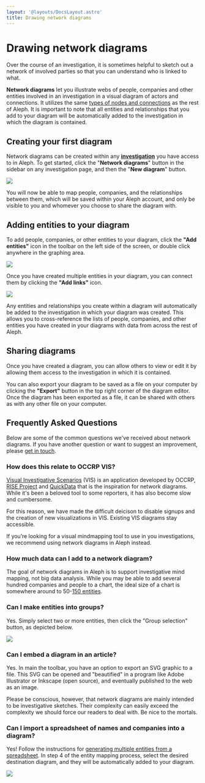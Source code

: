 ```yaml
---
layout: '@layouts/DocsLayout.astro'
title: Drawing network diagrams
---
```


# Drawing network diagrams

<p class="lead">
  Over the course of an investigation, it is sometimes helpful to sketch out a network of involved parties so that you can understand who is linked to what.
</p>

**Network diagrams** let you illustrate webs of people, companies and other entities involved in an investigation in a visual diagram of actors and connections. It utilizes the same [types of nodes and connections](/developers/followthemoney/) as the rest of Aleph. It is important to note that all entities and relationships that you add to your diagram will be automatically added to the investigation in which the diagram is contained.

## Creating your first diagram

Network diagrams can be created within any [**investigation**](/guide/building-out-your-investigation/creating-an-investigation) you have access to in Aleph. To get started, click the "**Network diagrams**" button in the sidebar on any investigation page, and then the "**New diagram**" button.

<Image src="/assets/Screen Shot 2021-02-11 at 13.10.19.png" density={2} />

You will now be able to map people, companies, and the relationships between them, which will be saved within your Aleph account, and only be visible to you and whomever you choose to share the diagram with.

## Adding entities to your diagram

To add people, companies, or other entities to your diagram, click the **"Add entities"** icon in the toolbar on the left side of the screen, or double click anywhere in the graphing area.

<Image src="/assets/Screen Shot 2020-03-16 at 14.55.13.png" density={2} />

Once you have created multiple entities in your diagram, you can connect them by clicking the **"Add links"** icon.

<Image src="/assets/Screen Shot 2020-03-16 at 14.58.28.png" density={2} />

Any entities and relationships you create within a diagram will automatically be added to the investigation in which your diagram was created. This allows you to cross-reference the lists of people, companies, and other entities you have created in your diagrams with data from across the rest of Aleph.

## Sharing diagrams

Once you have created a diagram, you can allow others to view or edit it by allowing them access to the investigation in which it is contained.

You can also export your diagram to be saved as a file on your computer by clicking the **"Export"** button in the top right corner of the diagram editor. Once the diagram has been exported as a file, it can be shared with others as with any other file on your computer.

## Frequently Asked Questions

Below are some of the common questions we've received about network diagrams. If you have another question or want to suggest an improvement, please [get in touch](/get-in-touch).

### How does this relate to OCCRP VIS?

[Visual Investigative Scenarios](https://vis.occrp.org/) (VIS) is an application developed by OCCRP, [RISE Project](https://www.riseproject.ro/) and [QuickData](http://www.quickdata.ro/) that is the inspiration for network diagrams. While it's been a beloved tool to some reporters, it has also become slow and cumbersome.

For this reason, we have made the difficult deicison to disable signups and the creation of new visualizations in VIS. Existing VIS diagrams stay accessible.

If you’re looking for a visual mindmapping tool to use in you investigations, we recommend using network diagrams in Aleph instead.

### How much data can I add to a network diagram?

The goal of network diagrams in Aleph is to support investigative mind mapping, not big data analysis. While you may be able to add several hundred companies and people to a chart, the ideal size of a chart is somewhere around to 50-[150 entities](https://en.wikipedia.org/wiki/Dunbar's_number).

### Can I make entities into groups?

Yes. Simply select two or more entities, then click the "Group selection" button, as depicted below.

<Image src="/assets/Screen Shot 2020-03-17 at 09.33.12.png" density={2} />

### Can I embed a diagram in an article?

Yes. In main the toolbar, you have an option to export an SVG graphic to a file. This SVG can be opened and "beautified" in a program like Adobe Illustrator or Inkscape (open source), and eventually published to the web as an image.

Please be conscious, however, that network diagrams are mainly intended to be investigative sketches. Their complexity can easily exceed the complexity we should force our readers to deal with. Be nice to the mortals.

### Can I import a spreadsheet of names and companies into a diagram?

Yes! Follow the instructions for [generating multiple entities from a spreadsheet](/guide/building-out-your-investigation/generating-multiple-entities-from-a-list). In step 4 of the entity mapping process, select the desired destination diagram, and they will be automatically added to your diagram.

<Image src="/assets/Screen Shot 2021-02-11 at 13.16.17 (1) (2).png" density={2} />
